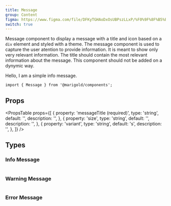 ```yaml
---
title: Message
group: Content
figma: https://www.figma.com/file/DFKyTGHAoDxOsUBPszLLxP/%F0%9F%8F%B5%EF%B8%8FMarigold?node-id=582%3A119
switch: true
---
```


Message component to display a message with a title and icon based on a `div` element and styled with a theme.
The message component is used to capture the user atention to provide information. It is meant to show only very relevant information. The title should contain the most relevant information about the message.
This component should not be added on a dynymic way.

<Preview>
  <Message messageTitle="There is an update available.">
    <Text>Hello, I am a simple info message.</Text>
  </Message>
</Preview>

```tsx
import { Message } from '@marigold/components';
```

## Props

<PropsTable
  props={[
    {
      property: 'messageTitle (required)',
      type: 'string',
      default: '',
      description: '',
    },
    {
      property: 'size',
      type: 'string',
      default: '',
      description: '',
    },
    {
      property: 'variant',
      type: 'string',
      default: 's',
      description: '',
    },
  ]}
/>

## Types

### Info Message

```tsx preview file=components/Message/message-info.demo.tsx

```

### Warning Message

```tsx preview file=components/Message/message-warn.demo.tsx

```

### Error Message

```tsx preview file=components/Message/message-error.demo.tsx

```
